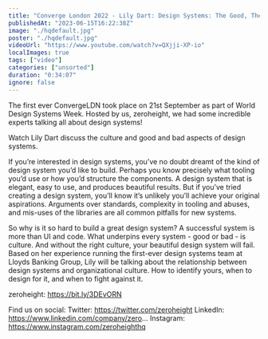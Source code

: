 ```yaml
---
title: "Converge London 2022 - Lily Dart: Design Systems: The Good, The Bad, The Culture"
publishedAt: "2023-06-15T16:22:38Z"
image: "./hqdefault.jpg"
poster: "./hqdefault.jpg"
videoUrl: "https://www.youtube.com/watch?v=QXjji-XP-io"
localImages: true
tags: ["video"]
categories: ["unsorted"]
duration: "0:34:07"
ignore: false
---
```

The first ever ConvergeLDN took place on 21st September as part of World Design Systems Week. Hosted by us, zeroheight, we had some incredible experts talking all about design systems! 

Watch Lily Dart discuss the culture and good and bad aspects of design systems. 

If you’re interested in design systems, you’ve no doubt dreamt of the kind of design system you’d like to build. Perhaps you know precisely what tooling you’d use or how you’d structure the components. A design system that is elegant, easy to use, and produces beautiful results. But if you’ve tried creating a design system, you’ll know it’s unlikely you’ll achieve your original aspirations. Arguments over standards, complexity in tooling and abuses, and mis-uses of the libraries are all common pitfalls for new systems. 

So why is it so hard to build a great design system? A successful system is more than UI and code. What underpins every system - good or bad -  is culture. And without the right culture, your beautiful design system will fail. Based on her experience running the first-ever design systems team at Lloyds Banking Group, Lily will be talking about the relationship between design systems and organizational culture. How to identify yours, when to design for it, and when to fight against it.

zeroheight: https://bit.ly/3DEvORN

Find us on social:
Twitter: https://twitter.com/zeroheight
LinkedIn: https://www.linkedin.com/company/zero...
Instagram: https://www.instagram.com/zeroheighthq
